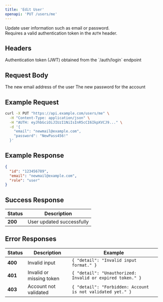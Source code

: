 ```yaml
---
title: 'Edit User'
openapi: 'PUT /users/me'
---
```


Update user information such as email or password.  
Requires a valid authentication token in the `AUTH` header.

## Headers

<ParamField header="AUTH" type="string" required={true}>
  Authentication token (JWT) obtained from the `/auth/login` endpoint
</ParamField>

## Request Body

<ParamField body="email" type="string" required={true}>
  The new email address of the user
</ParamField>

<ParamField body="password" type="string" required={true}>
  The new password for the account
</ParamField>

## Example Request

```bash
curl -X PUT "https://api.example.com/users/me" \
  -H "Content-Type: application/json" \
  -H "AUTH: eyJhbGciOiJIUzI1NiIsInR5cCI6IkpXVCJ9..." \
  -d '{
    "email": "newmail@example.com",
    "password": "NewPass456!"
  }'
```

## Example Response

```json
{
  "id": "123456789",
  "email": "newmail@example.com",
  "role": "user"
}
```

## Success Response

| Status | Description |
|--------|--------------|
| **200** | User updated successfully |

## Error Responses

| Status | Description | Example |
|--------|-------------|---------|
| **400** | Invalid input | ```{ "detail": "Invalid input format." } ``` |
| **401** | Invalid or missing token | ```{ "detail": "Unauthorized: Invalid or expired token." } ``` |
| **403** | Account not validated | ```{ "detail": "Forbidden: Account is not validated yet." } ``` |
